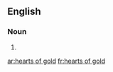 ==English==

===Noun===
{{head|en|plural|head=[[hearts]] of [[gold]]}}

# {{plural of|heart of gold|lang=en}}

[[ar:hearts of gold]]
[[fr:hearts of gold]]